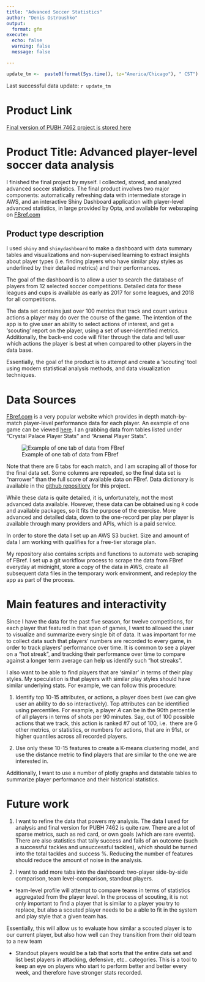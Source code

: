 ```yaml
---
title: "Advanced Soccer Statistics"
author: "Denis Ostroushko"
output:
  format: gfm
execute:
  echo: false
  warning: false
  message: false

---
```


<!-- gfm --> 
```r
update_tm <-  paste0(format(Sys.time(), tz="America/Chicago"), " CST")
```

Last successful data update: `r update_tm`

# Product Link

[Final version of PUBH 7462 project is stored here](https://kexite.shinyapps.io/soccer_dashboard/)

<!--
# Obvious Data Fixes: 

1. Add match week as a variable. During the initial design I completely forgot to include it...

1.1 Add opponents: currently it is unknown who the opponent on the day was... but the data is available. Will be added in version 2.0 

2. Europa League and Conference League are not in the data, while UCL is... need to fix this issue, these are some of the best competitions 
to scout players 

3. Add transfer/market values of players and their salaries 
--> 

# Product Title: Advanced player-level soccer data analysis

I finished the final project by myself. I collected, stored, and analyzed advanced soccer statistics. 
The final product involves two major components: automatically refreshing data with intermediate storage in AWS, and 
an interactive Shiny Dashboard application with player-level advanced statistics, in large provided by Opta, 
and available for websraping on [FBref.com](https://fbref.com/en/)


## Product type description 

I used `shiny` and `shinydashboard` to make a dashboard with data summary tables and visualizations and 
non-supervised learning to extract insights about player types (i.e. finding players who have similar play styles as underlined by their detailed metrics) and their performances. 

The goal of the dashboard is to allow a user to search the database of players from 12 selected soccer competitions. 
Detailed data for these leagues and cups is available as early as 2017 for some leagues, and 2018 for all competitions. 

The data set contains just over 100 metrics that track and count various actions a player may do over the course of the game. 
The intention of the app is to give user an ability to select actions of interest, and get a 'scouting' report on the player,
using a set of user-identified metrics. Additionally, the back-end code will filter through the data and tell user which 
actions the player is best at when compared to other players in the data base. 

Essentially, the goal of the product is to attempt and create a 'scouting' tool using modern statistical analysis methods, and 
data visualization techniques. 

# Data Sources 

[FBref.com](https://fbref.com/en/) is a very popular website which provides in depth match-by-match player-level performance 
data for each player. An example of one game can be viewed [here](https://fbref.com/en/matches/e62f6e78/Crystal-Palace-Arsenal-August-5-2022-Premier-League).
I an grabbing data from tables listed under "Crystal Palace Player Stats" and "Arsenal Player Stats". 

![Example of one tab of data from FBref](/Users/denisostroushko/Desktop/R/GitRepos/soccer_dashboard/Data sample.png)



Note that there are 6 tabs for each match, and I am scraping all of those for the final data set. Some columns are repeated, 
so the final data set is "narrower" than the full score of available data on FBref. Data dictionary is available in the 
[github repositiory](https://github.com/denisostroushko1/soccer_dashboard/blob/main/FBref%20Advanced%20Soccer%20Data%20Disctionary.csv) for this project.  

While these data is quite detailed, it is, unfortunately, not the most advanced data available. However, these data can be 
obtained using `R` code and available packages, so it fits the purpose of the exercise. More advanced and detailed data, down
to the one-record per play per player is available through many providers and APIs, which is a paid service. 

In order to store the data I set up an AWS S3 bucket. Size and amount of data I am working with qualifies for a free-tier 
storage plan. 

My repository also contains scripts and functions to automate web scraping of FBref. I set up a git workflow process to 
scrape the data from FBref everyday at midnight, store a copy of the data in AWS, create all subsequent data files in the 
temporary work environment, and redeploy the app as part of the process. 

# Main features and interactivity

Since I have the data for the past five season, for twelve competitions, for each player that featured in that span of games, 
I want to allowed the user to visualize and summarize every single bit of data. It was important for me to collect data 
such that players' numbers are recorded to every game, in order to track players' performance over time. It is common to 
see a player on a "hot streak", and tracking their performance over time to compare against a longer term average can 
help us identify such "hot streaks". 

I also want to be able to find players that are 'similar' in terms of their play styles. My speculation is that 
players with similar play styles should have similar underlying stats. For example, we can follow this procedure: 

1. Identify top 10-15 attributes, or actions, a player does best (we can give user an ability to do so interactively). 
  Top attributes can be identified using percentiles. For example, a player $A$ can be in the 90th percentile of all players 
  in terms of shots per 90 minutes. Say, out of 100 possible actions that we track, this action is ranked #7 out of 100, i.e. 
  there are 6 other metrics, or statistics, or numbers for actions, that are in 91st, or higher quantiles across all recorded
  players. 
  
2. Use only these 10-15 features to create a K-means clustering model, and use the distance metric to find players that are 
  similar to the one we are interested in. 

Additionally, I want to use a number of plotly graphs and datatable tables to summarize player performance and their historical 
statistics. 

# Future work 

1. I want to refine the data that powers my analysis. The data I used for analysis and final version for PUBH 7462 is quite raw. 
There are a lot of sparse metrics, such as red card, or own goals (which are rare events). There are also statistics that 
tally success and fails of an outcome (such a successful tackles and unsuccessful tackles), which should be turned into the 
total tackles and success %. Reducing the number of features should reduce the amount of noise in the analysis. 

2. I want to add more tabs into the dashboard: two-player side-by-side comparison, team level-comparison, standout players. 

  * team-level profile will attempt to compare teams in terms of statistics aggregated from the player level. In the process of scouting, it is not only important to find a player that is similar to a player you try to replace, but also a scouted player needs
  to be a able to fit in the system and play style that a given team has. 
  
  Essentially, this will allow us to evaluate how similar a scouted player is to our current player, but also how well can they 
  transition from their old team to a new team 
  
  * Standout players would be a tab that sorts that the entire data set and list best players in attacking, defensive, etc.. 
  categories. This is a tool to keep an eye on players who start to perform better and better every week, and therefore have 
  stronger stats recorded. 

